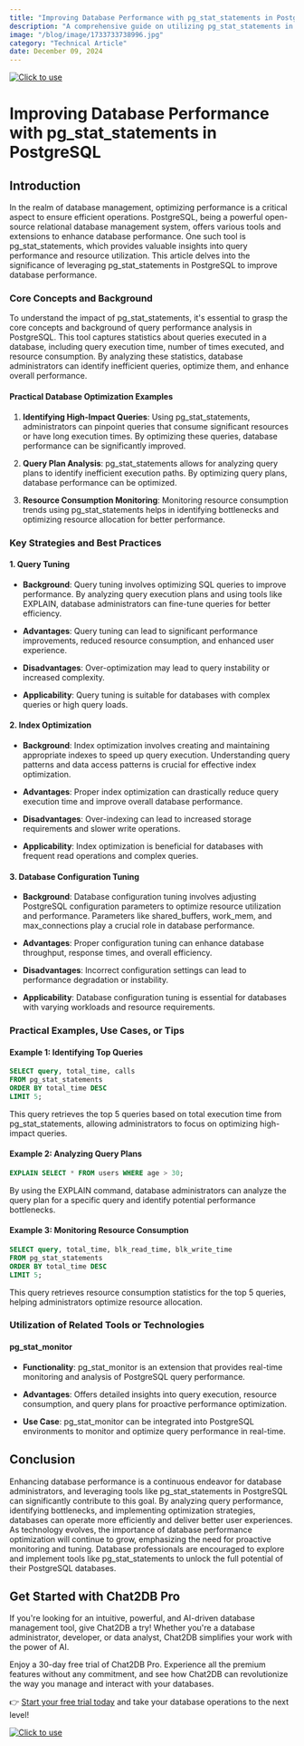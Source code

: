 ```yaml
---
title: "Improving Database Performance with pg_stat_statements in PostgreSQL"
description: "A comprehensive guide on utilizing pg_stat_statements in PostgreSQL to enhance database performance."
image: "/blog/image/1733733738996.jpg"
category: "Technical Article"
date: December 09, 2024
---
```

[![Click to use](/image/blog/bg/chat2db1.png)](https://app.chat2db.ai/)
# Improving Database Performance with pg_stat_statements in PostgreSQL


<Authors date="December 09, 2024">
  <Author name="Rowan Hill" link="https://chat2db.ai" />
</Authors>

## Introduction

In the realm of database management, optimizing performance is a critical aspect to ensure efficient operations. PostgreSQL, being a powerful open-source relational database management system, offers various tools and extensions to enhance database performance. One such tool is pg_stat_statements, which provides valuable insights into query performance and resource utilization. This article delves into the significance of leveraging pg_stat_statements in PostgreSQL to improve database performance.

### Core Concepts and Background

To understand the impact of pg_stat_statements, it's essential to grasp the core concepts and background of query performance analysis in PostgreSQL. This tool captures statistics about queries executed in a database, including query execution time, number of times executed, and resource consumption. By analyzing these statistics, database administrators can identify inefficient queries, optimize them, and enhance overall performance.

#### Practical Database Optimization Examples

1. **Identifying High-Impact Queries**: Using pg_stat_statements, administrators can pinpoint queries that consume significant resources or have long execution times. By optimizing these queries, database performance can be significantly improved.

2. **Query Plan Analysis**: pg_stat_statements allows for analyzing query plans to identify inefficient execution paths. By optimizing query plans, database performance can be optimized.

3. **Resource Consumption Monitoring**: Monitoring resource consumption trends using pg_stat_statements helps in identifying bottlenecks and optimizing resource allocation for better performance.

### Key Strategies and Best Practices

#### 1. Query Tuning

- **Background**: Query tuning involves optimizing SQL queries to improve performance. By analyzing query execution plans and using tools like EXPLAIN, database administrators can fine-tune queries for better efficiency.

- **Advantages**: Query tuning can lead to significant performance improvements, reduced resource consumption, and enhanced user experience.

- **Disadvantages**: Over-optimization may lead to query instability or increased complexity.

- **Applicability**: Query tuning is suitable for databases with complex queries or high query loads.

#### 2. Index Optimization

- **Background**: Index optimization involves creating and maintaining appropriate indexes to speed up query execution. Understanding query patterns and data access patterns is crucial for effective index optimization.

- **Advantages**: Proper index optimization can drastically reduce query execution time and improve overall database performance.

- **Disadvantages**: Over-indexing can lead to increased storage requirements and slower write operations.

- **Applicability**: Index optimization is beneficial for databases with frequent read operations and complex queries.

#### 3. Database Configuration Tuning

- **Background**: Database configuration tuning involves adjusting PostgreSQL configuration parameters to optimize resource utilization and performance. Parameters like shared_buffers, work_mem, and max_connections play a crucial role in database performance.

- **Advantages**: Proper configuration tuning can enhance database throughput, response times, and overall efficiency.

- **Disadvantages**: Incorrect configuration settings can lead to performance degradation or instability.

- **Applicability**: Database configuration tuning is essential for databases with varying workloads and resource requirements.

### Practical Examples, Use Cases, or Tips

#### Example 1: Identifying Top Queries

```sql
SELECT query, total_time, calls
FROM pg_stat_statements
ORDER BY total_time DESC
LIMIT 5;
```

This query retrieves the top 5 queries based on total execution time from pg_stat_statements, allowing administrators to focus on optimizing high-impact queries.

#### Example 2: Analyzing Query Plans

```sql
EXPLAIN SELECT * FROM users WHERE age > 30;
```

By using the EXPLAIN command, database administrators can analyze the query plan for a specific query and identify potential performance bottlenecks.

#### Example 3: Monitoring Resource Consumption

```sql
SELECT query, total_time, blk_read_time, blk_write_time
FROM pg_stat_statements
ORDER BY total_time DESC
LIMIT 5;
```

This query retrieves resource consumption statistics for the top 5 queries, helping administrators optimize resource allocation.

### Utilization of Related Tools or Technologies

#### pg_stat_monitor

- **Functionality**: pg_stat_monitor is an extension that provides real-time monitoring and analysis of PostgreSQL query performance.

- **Advantages**: Offers detailed insights into query execution, resource consumption, and query plans for proactive performance optimization.

- **Use Case**: pg_stat_monitor can be integrated into PostgreSQL environments to monitor and optimize query performance in real-time.

## Conclusion

Enhancing database performance is a continuous endeavor for database administrators, and leveraging tools like pg_stat_statements in PostgreSQL can significantly contribute to this goal. By analyzing query performance, identifying bottlenecks, and implementing optimization strategies, databases can operate more efficiently and deliver better user experiences. As technology evolves, the importance of database performance optimization will continue to grow, emphasizing the need for proactive monitoring and tuning. Database professionals are encouraged to explore and implement tools like pg_stat_statements to unlock the full potential of their PostgreSQL databases.

## Get Started with Chat2DB Pro

If you're looking for an intuitive, powerful, and AI-driven database management tool, give Chat2DB a try! Whether you're a database administrator, developer, or data analyst, Chat2DB simplifies your work with the power of AI.

Enjoy a 30-day free trial of Chat2DB Pro. Experience all the premium features without any commitment, and see how Chat2DB can revolutionize the way you manage and interact with your databases.

👉 [Start your free trial today](https://app.chat2db.ai/) and take your database operations to the next level!

[![Click to use](/image/blog/bg/chat2db.jpg)](https://app.chat2db.ai/)